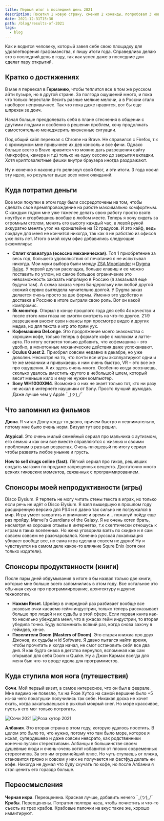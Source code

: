 ```yaml
---
title: Первый итог в последний день 2021
description: Посетил 1 новую страну, сменил 2 команды, попробовал 3 новых языка програмирования, прошел первую операцию, выступил на митапе и конференции, а в конце выпустил блог. Короче мало поработал в этом году, давайте по-новой 😤
date: 2021-12-31T15:30
path: /blog/results-of-2021
tags:
  - blog
---
```


Как и водится человеку, который завел себе свою площадку для удовлетворения графоманства, я пишу итоги года. Справедливо делаю это в последний день в году, так как успел даже в последние дни сделат пару открытий.

## Кратко о достижениях

В мае я переехал в **Германию**, чтобы теплится все в том же русском айти пузыре, но в другой стране. За полгода ощущений много, и пока что только перестали бесить разные мелкие мелочи, а в России стало наоборот непривычнее. Так что пока даже нравится, вот бы еще шпрехен зе доич.

Начал больше преодолевать себя в плане стеснения в общении с другими людьми и особенно в решении проблем, хочу продолжать самостоятельно менеджерить жизненные ситуации.

Под общий хайп переехал с Chrome на Brave. Не справился с Firefox, т.к с хромиумом мне привычнее их дев консоль и все фичи. Однако больше всего в Brave нравится что можно дать разрешения сайту (микрофон, камера и т.д) только на одну сессию до закрытия вкладки. Хотя криптовалютные фишки внутри браузера иногда раздражают.

Ну и конечно я наконец-то релизнул свой блог, и эти итоги. 3 года носил эту идею, но результат выше всех моих ожиданий.

## Куда потратил деньги

Все мои покупки в этом году были сосредоточены на том, чтобы сделать свое времяпровождение на работе максимально комфортным. С каждым годом мне уже тяжелее делать свою работу просто взятв ноутбук и сгорбившись вообще в любом месте. Теперь я хочу сидеть за огромным столом, менять его высоту каждый час, а левой рукой аккуратно менять угол на кронштейне на 12 градусов. И это кайф, ведь локдаун для меня не кончится никогда, так как я не работаю из офисов уже пять лет. Итого в мой хоум офис добавились следующие экземпляры:
- **Сплит клавиатура (есессно механическая)**. Топ 1 приобретение за весь год, большего удовольствия от печатания я не испытывал никогда. Мои муки выбора были между [ZSA Moonlander](https://www.zsa.io/moonlander/) и [Dygma Raise](https://dygma.com/products/dygma-raise). У первой другая раскладка, больше клавиш и ее можно поставить по углом, но самое большое ограничение это невозможность заказать напрямую в Россию (я заказывал еще будучи там). А схема заказа через Бандерольку или любой другой схожий сервис выглядела мучительно долгой. У Dygma заказ делается очень просто за две формы. Именно это удобство и доставка в Россию в итоге сыграли свою роль. Вот он какой компромис.
- **5k монитор**. Открыл в конце прошлого года для себя 4к качество и после этого мои глаза не смогли смотреть на что-то другое. 21:9 разрешения вносит свои нюансы при просмотре видео и других медиа, но для текста и игр это прям уух.
- **Кофемашина DeLonge**. Это продолжение моего знакомства с хорошим кофе, только теперь в формате кофе с молоком и латте-арта. По итогу остается только добавить, что кофемашина – это удобно, а монотонные механические действия даже успокаивают.
- **Oculus Quest 2**. Приобрел совсем недавно в декабре, но уже доволен. Несмотря на то, что почти все игры эксплуатируют одни и те же механики и привыкаешь к ним очень быстро, VR – это все же про ощущения. А их здесь очень много. Особенно когда осознаешь, сколько удалось вместить крутого в небольшой шлем, который весит меньше кило и ему не нужен компьютер.
- **Sony WH1000XM4**. Возможно о них не знает только тот, кто ни разу не искал в интернете наушники от Sony. Просто лучший шумодав. Даже лучше чем у Apple ¯\_(ツ)_/¯

<Picture
  src="/images/workplace_2021.jpeg"
  alt="Рабочее место"
  caption="Вот так вот и работаю сейчас"
/>

## Что запомнил из фильмов

**Дюна**. Я читал Дюну когда-то давно, причем быстро и невнимательно, потому мне было очень норм. Визуал тут все решил.

**Atypical**. Это очень милый семейный сериал про мальчика с аутизмом, его семью и как они все вместе справляются с жизнью и своими проблемам в разных возрастах. Очень плюшевый по итогу сериал чтобы развеять любое уныние и грусть.

**How to sell drugs online (fast)**. Лёгкий сериал про гиков, решивших создать магазин по продаже запрещенных веществ. Достаточно много всяких гиковских моментов, связанных с программированием.

## Спонсоры моей непродуктивности (игры)

Disco Elysium. Я терпеть не могу читать стены текста в играх, но только если речь не идёт о Disco Elysium. Я взял вышедшую в прошлом году расширенную версию для PS4 и я давно так сильно не погружался в мир. Игра умеет захватить и внимание и время и... пожалуй пойду еще раз пройду.
Marvel's Guardians of the Galaxy. Я не очень хотел брать, несмотря на хорошие отзывы в интернетах, т.к скептически отношусь к играм в таких вселенных. Но жена уговорила взять по скидке и я сам совсем совсем не разочаровался. Конечно русская локализация убивает вообще все, но сама игра сделана совсем не дурно! Ну и чувствуется на самом деле какое-то влияние Squre Enix (хотя они только издатели).

## Спонсоры продуктвиности (книги)

После пары дней обдумывания в итоге я бы назвал только две книги, которые мне больше всего запомнились в этом году. Все остальное это обычная скука про программирование, архитектуру и другие технологии.
- **Нажми Reset**. Шрейер в очередной раз разбивает вообще все розовые очки касаемо гейм-индустрии, только теперь рассказывает больше про людей и их судьбы в этой сфере. Если первая книга как-то несильно убеждала меня, что в ужасах гейм индустрии, то вторая убедила точно. Буду вспомниать всякий раз, когда снова захочу в геймдев, хе-хе.
- **Повелители Doom (Masters of Doom)**. Это старая книжка про двух Джонов, их судьбы и id Software. Я давно пытался найти время, чтобы прочитать и когда начал, не смог остановить себя все два дня. Я как будто снвоа в детство вернулся, вспоминая как сам открывал для себя Doom и Quake. Ну а Джон Кармак всегда для меня был что-то вроде идола для программистов.

## Куда ступила моя нога (путешествия)

**Сочи**. Мой первый визит, а самое интересное, что он был в феврале. Мне видимо не повезло, т.к на Розе Хутор на самой вершине было +5 из-за чего покатушки получились так себе. Никакая доска не хочет ехать, когда закапываешься в рыхлый мокрый снег. Но море крассивое, пусть я его мог только потрогать.

![Сочи 2021](/images/sochi_feb_2021.jpeg)
![Роза хутор 2021](/images/roza_hutor_feb_2021.jpeg)

**Албания**. Это вторая страна в этом году, которую удалось посетить. В целом это было то, что нужно, потому что там было море, которое я искал, супердешево и даже совсеи невсрато, как родственники конечно пугали стереотипами. Албанцы в большинстве своем душевные люди и очень-очень хотят избавится от плохих современных стереотипов. За это им огромнейший плюс. Но чуть ступаешь от пляжа, становится грязно и совсем у них не получается ни фастфуд делать ни кофе. Никогда не думал что буду скучать по кофе, но после Албании я стал ценить его гораздо больше.

<Picture
  src="/images/albania_2021.jpeg"
  alt="Албания"
  caption="150 метров до моря кстати говоря. Конечно никто не сказал, что это по склону вниз"
/>

## Переосмысления

**Черная икра**. Переоценена. Красная лучше, добавить нечего ¯\_(ツ)_/¯
**Крабы**. Переоценены. Потратил полтора часа, чтобы почистить и что-то съесть из трех крабов. Крабовые палочки на вкус такие же, хорошо иммитируют.

